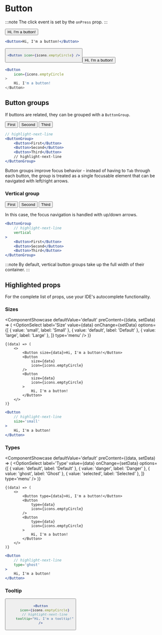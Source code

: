 # Button


:::note
The click event is set by the `onPress` prop.
:::

<ComponentShowcase>
	<Button>Hi, I'm a button!</Button>
</ComponentShowcase>

```jsx
<Button>Hi, I'm a button!</Button>
```

<ComponentShowcase>
	<Button icon={icons.emptyCircle} />
</ComponentShowcase>

```jsx
<Button icon={icons.emptyCircle} />
```

<ComponentShowcase>
	<Button icon={icons.emptyCircle}>Hi, I'm a button!</Button>
</ComponentShowcase>

```jsx
<Button
	icon={icons.emptyCircle
>
	Hi, I'm a button!
</Button>
```

## Button groups

If buttons are related, they can be grouped with a `ButtonGroup`.

<ComponentShowcase>
	<ButtonGroup>
		<Button>First</Button>
		<Button>Second</Button>
		<Button>Third</Button>
	</ButtonGroup>
</ComponentShowcase>

```jsx
// highlight-next-line
<ButtonGroup>
	<Button>First</Button>
	<Button>Second</Button>
	<Button>Third</Button>
	// highlight-next-line
</ButtonGroup>
```

Button groups improve focus behavior - instead of having to `Tab` through each button,
the group is treated as a single focusable element that can be navigated with left/right arrows.

### Vertical group

<ComponentShowcase>
	<ButtonGroup vertical>
		<Button>First</Button>
		<Button>Second</Button>
		<Button>Third</Button>
	</ButtonGroup>
</ComponentShowcase>

In this case, the focus navigation is handled with up/down arrows.

```jsx
<ButtonGroup
	// highlight-next-line
	vertical
>
	<Button>First</Button>
	<Button>Second</Button>
	<Button>Third</Button>
</ButtonGroup>
```

:::note
By default, vertical button groups take up the full width of their container.
:::

## Highlighted props

For the complete list of props, use your IDE's autocomplete functionality.

### Sizes

<ComponentShowcase
	defaultValue='default'
	preContent={(data, setData) => (
		<OptionSelect
			label='Size'
			value={data}
			onChange={setData}
			options={[
				{ value: 'small', label: 'Small' },
				{ value: 'default', label: 'Default' },
				{ value: 'large', label: 'Large' },
			]}
			type='menu'
		/>
	)}
>
	{(data) => (
		<>
			<Button size={data}>Hi, I'm a button!</Button>
			<Button
				size={data}
				icon={icons.emptyCircle}
			/>
			<Button
				size={data}
				icon={icons.emptyCircle}
			>
				Hi, I'm a button!
			</Button>
		</>
	)}
</ComponentShowcase>

```jsx
<Button
	// highlight-next-line
	size='small'
>
	Hi, I'm a button!
</Button>
```

### Types

<ComponentShowcase
	defaultValue='default'
	preContent={(data, setData) => (
		<OptionSelect
			label='Type'
			value={data}
			onChange={setData}
			options={[
				{ value: 'default', label: 'Default' },
				{ value: 'danger', label: 'Danger' },
				{ value: 'ghost', label: 'Ghost' },
				{ value: 'selected', label: 'Selected' },
			]}
			type='menu'
		/>
	)}
>
	{(data) => (
		<>
			<Button type={data}>Hi, I'm a button!</Button>
			<Button
				type={data}
				icon={icons.emptyCircle}
			/>
			<Button
				type={data}
				icon={icons.emptyCircle}
			>
				Hi, I'm a button!
			</Button>
		</>
	)}
</ComponentShowcase>

```jsx
<Button
	// highlight-next-line
	type='ghost'
>
	Hi, I'm a button!
</Button>
```

### Tooltip

<ComponentShowcase>
	<Button
		icon={icons.emptyCircle}
		tooltip="Hi, I'm a tooltip!"
	/>
</ComponentShowcase>

```jsx
<Button
	icon={icons.emptyCircle}
	// highlight-next-line
	tooltip="Hi, I'm a tooltip!"
/>
```
